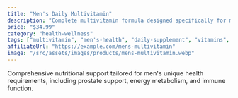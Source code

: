 ```yaml
---
title: "Men's Daily Multivitamin"
description: "Complete multivitamin formula designed specifically for men's health needs with vitamins, minerals, and herbal extracts."
price: "$34.99"
category: "health-wellness"
tags: ["multivitamin", "men's-health", "daily-supplement", "vitamins", "minerals"]
affiliateUrl: "https://example.com/mens-multivitamin"
image: "/src/assets/images/products/mens-multivitamin.webp"
---
```


Comprehensive nutritional support tailored for men's unique health requirements, including prostate support, energy metabolism, and immune function.
